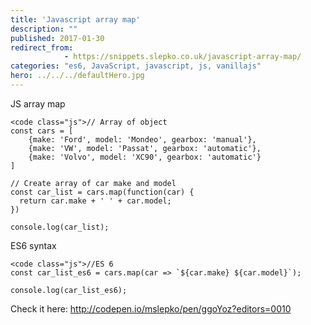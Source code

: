 ```yaml
---
title: 'Javascript array map'
description: ""
published: 2017-01-30
redirect_from:
            - https://snippets.slepko.co.uk/javascript-array-map/
categories: "es6, JavaScript, javascript, js, vanillajs"
hero: ../../../defaultHero.jpg
---
```

JS array map

```
<code class="js">// Array of object
const cars = [
    {make: 'Ford', model: 'Mondeo', gearbox: 'manual'},
    {make: 'VW', model: 'Passat', gearbox: 'automatic'},
    {make: 'Volvo', model: 'XC90', gearbox: 'automatic'}
]

// Create array of car make and model
const car_list = cars.map(function(car) {
  return car.make + ' ' + car.model;
})

console.log(car_list);
```

ES6 syntax

```
<code class="js">//ES 6
const car_list_es6 = cars.map(car => `${car.make} ${car.model}`);

console.log(car_list_es6);
```

Check it here: <http://codepen.io/mslepko/pen/ggoYoz?editors=0010>
